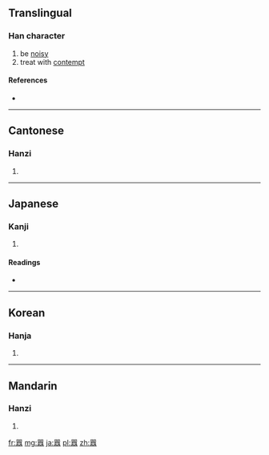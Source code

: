 {{also|嚣}}
==Translingual==

===Han character===
{{Han char|rn=30|rad=口|as=18|sn=21|four=6666<sub>8</sub>|canj=口口一金口 (RRMCR)}}

# be [[noisy]]
# treat with [[contempt]]

====References====
* {{Han ref|kx=0214.320|dkj=04616|dj=0437.190|hdz=10706.050|uh=56C2|ud=22210|bh=C4DB|bd=50395}}

----

==Cantonese==

===Hanzi===
{{yue-hanzi|jyut=|y=hiu1|sim=嚣}}

# {{defn|Cantonese|sort=口18}}

----

==Japanese==

===Kanji===
{{ja-kanji|grade=|rs=口18}}

# {{defn|Japanese|sort=口18}}

====Readings====
* {{ja-readings|on=[[ごう]] (gō), [[きょう]] (kyō)|kun=[[かまびすし]] (kamabisushi)}}

----

==Korean==

===Hanja===
{{ko-hanja|hangeul=[[효]]|rv=hyo|mr=hyo}}

# {{defn|Korean|sort=口18}}

----

==Mandarin==

===Hanzi===
{{cmn-hanzi|sim=嚣|pin=[[xiāo]] ([[xiao1]])|wg=hsiao<sup>1</sup>}}

# {{defn|Mandarin|sort=口18}}

[[fr:囂]]
[[mg:囂]]
[[ja:囂]]
[[pl:囂]]
[[zh:囂]]